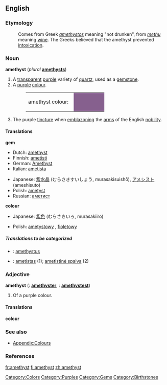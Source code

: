 {{wikipedia}}
==English==

===Etymology===
:Comes from Greek ''[[amethystos]]'' meaning "not drunken", from ''[[methu]]'' meaning [[wine]]. The Greeks believed that the amethyst prevented [[intoxication]].

===Noun===
'''amethyst'''  (''plural'' '''[[amethysts]]''')

# A [[transparent]] [[purple]] variety of [[quartz]], used as a [[gemstone]].
# A [[purple]] [[colour]].
#:<table><tr><td>amethyst colour: &nbsp;</td><td bgcolor="#86608E" width="80">&nbsp; </td></tr></table>
# {{heraldry}} The purple [[tincture]] when [[emblazon]]ing the [[arms]] of the English [[nobility]].

====Translations====
'''gem'''
{{top}}
*Dutch: [[amethyst]] {{m}}
*Finnish: [[ametisti]]
*German: [[Amethyst]] {{m}}
*Italian: [[ametista]] {{f}}
{{mid}}
*Japanese: [[紫水晶]] (むらさきすいしょう, murasakisuishō), [[アメシスト]] (ameshisuto)
*Polish: [[ametyst]] {{m}}
*Russian: [[аметист]] {{m}}
{{bottom}}

'''colour'''
{{top}}
*Japanese: [[紫色]] (むらさきいろ, murasakiiro)
{{mid}}
*Polish: [[ametystowy]] {{m}}, [[fioletowy]] {{m}}
{{bottom}}

=====Translations to be categorized=====
{{checktrans}}
<!--Remove this section once all of the translations below have been moved into the tables above.-->
*{{ttbc|Latin}}: [[amethystus]] {{f}}
*{{ttbc|Lithuanian}}: [[ametistas]] {{m}} (1); [[ametistinė spalva]] {{f}} (2)

===Adjective===
'''amethyst'''  ({{compar}}: '''[[amethyster]]''', {{superl}}: '''[[amethystest]]''')

# Of a purple colour.

====Translations====
'''colour'''
{{top}}
{{mid}}
{{bottom}}

===See also===
*[[Wiktionary Appendix:Colours|Appendix:Colours]]

===References===
{{R:Heraldry 1862}}

[[Category:Colors]]
[[Category:Purples]]
[[Category:Gems]]
[[Category:Birthstones]]

[[fr:amethyst]]
[[fi:amethyst]]
[[zh:amethyst]]